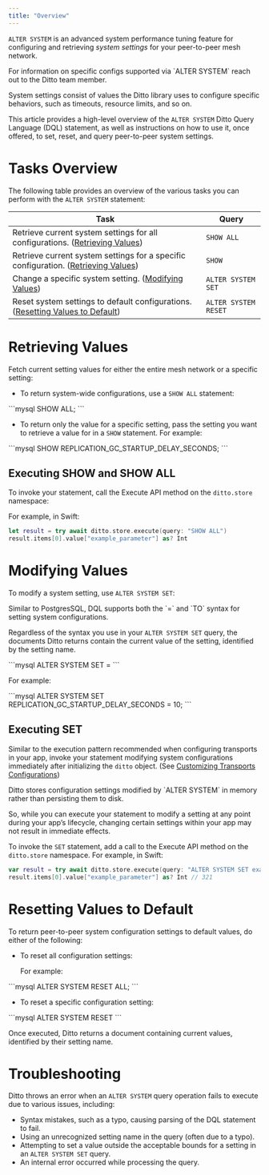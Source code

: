 ```yaml
---
title: "Overview"
---
```


`ALTER SYSTEM` is an advanced system performance tuning feature for configuring and retrieving *system settings* for your peer-to-peer mesh network.

<Info>
For information on specific configs supported via `ALTER SYSTEM` reach out to the Ditto team member.
</Info>

System settings consist of values the Ditto library uses to configure specific behaviors, such as timeouts, resource limits, and so on.

This article provides a high-level overview of the `ALTER SYSTEM` Ditto Query Language (DQL) statement, as well as instructions on how to use it, once offered, to set, reset, and query peer-to-peer system settings.

# Tasks Overview

The following table provides an overview of the various tasks you can perform with the `ALTER SYSTEM` statement:

| **Task**                                                                               | **Query**            |
| -------------------------------------------------------------------------------------- | -------------------- |
| Retrieve current system settings for all configurations. ([Retrieving Values]())       | `SHOW ALL`           |
| Retrieve current system settings for a specific configuration. ([Retrieving Values]()) | `SHOW`               |
| Change a specific system setting. ([Modifying Values]())                               | `ALTER SYSTEM SET`   |
| Reset system settings to default configurations. ([Resetting Values to Default]())     | `ALTER SYSTEM RESET` |

# Retrieving Values

Fetch current setting values for either the entire mesh network or a specific setting:

- To return system-wide configurations, use a `SHOW ALL` statement:

<Tabs>
    <Tab title="DQL">
    ```mysql
    SHOW ALL;
    ```
    </Tab>
</Tabs>

- To return only the value for a specific setting, pass the setting you want to retrieve a value for in a `SHOW` statement. For example:

<Tabs>
    <Tab title="DQL">
    ```mysql
    SHOW REPLICATION_GC_STARTUP_DELAY_SECONDS;
    ```
    </Tab>
</Tabs>

## Executing SHOW and SHOW ALL

To invoke your statement, call the Execute API method on the `ditto.store` namespace:

For example, in Swift:

```swift
let result = try await ditto.store.execute(query: "SHOW ALL")
result.items[0].value["example_parameter"] as? Int
```

# Modifying Values

To modify a system setting, use `ALTER SYSTEM SET`:

<Info>
Similar to PostgresSQL, DQL supports both the `=` and `TO` syntax for setting system configurations.

Regardless of the syntax you use in your `ALTER SYSTEM SET` query, the documents Ditto returns contain the current value of the setting, identified by the setting name.
</Info>

<Tabs>
    <Tab title="DQL">
    ```mysql
    ALTER SYSTEM SET <setting> = <value>
    ```
    </Tab>
</Tabs>

For example:

<Tabs>
    <Tab title="DQL">
    ```mysql
    ALTER SYSTEM SET REPLICATION_GC_STARTUP_DELAY_SECONDS = 10;
    ```
    </Tab>
</Tabs>

## Executing SET

Similar to the execution pattern recommended when configuring transports in your app, invoke your statement modifying system configurations immediately after initializing the `ditto` object. (See [Customizing Transports Configurations](<./Customizing Transports Configurations.md>))

<Warning>
Ditto stores configuration settings modified by `ALTER SYSTEM` in memory rather than persisting them to disk.

So, while you can execute your statement to modify a setting at any point during your app’s lifecycle, changing certain settings within your app may not result in immediate effects.
</Warning>

To invoke the `SET` statement, add a call to the Execute API method on the `ditto.store` namespace. For example, in Swift:

```swift
var result = try await ditto.store.execute(query: "ALTER SYSTEM SET example_parameter = 321")
result.items[0].value["example_parameter"] as? Int // 321
```

# Resetting Values to Default

To return peer-to-peer system configuration settings to default values, do either of the following:

- To reset all configuration settings:

  For example:

<Tabs>
    <Tab title="DQL">
    ```mysql
    ALTER SYSTEM RESET ALL;
    ```
    </Tab>
</Tabs>

- To reset a specific configuration setting:

<Tabs>
    <Tab title="DQL">
    ```mysql
    ALTER SYSTEM RESET <setting>
    ```
    </Tab>
</Tabs>

Once executed, Ditto returns a document containing current values, identified by their setting name.

# Troubleshooting

Ditto throws an error when an `ALTER SYSTEM` query operation fails to execute due to various issues, including:

- Syntax mistakes, such as a typo, causing parsing of the DQL statement to fail.
- Using an unrecognized setting name in the query (often due to a typo).
- Attempting to set a value outside the acceptable bounds for a setting in an `ALTER SYSTEM SET` query.
- An internal error occurred while processing the query.


